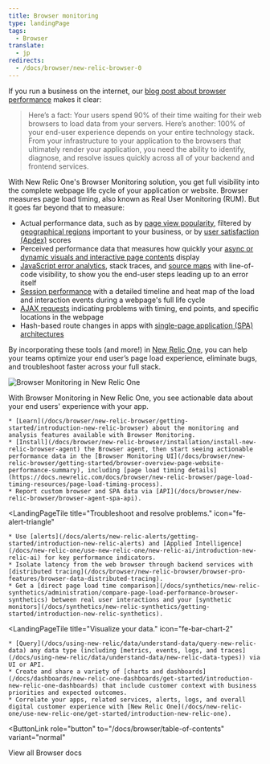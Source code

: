 ```yaml
---
title: Browser monitoring
type: landingPage
tags:
  - Browser
translate:
  - jp
redirects:
  - /docs/browser/new-relic-browser-0
---
```


If you run a business on the internet, our [blog post about browser performance](https://newrelic.com/resources/articles/most-popular-rum-monitoring-tool) makes it clear:

> Here’s a fact: Your users spend 90% of their time waiting for their web browsers to load data from your servers. Here’s another: 100% of your end-user experience depends on your entire technology stack. From your infrastructure to your application to the browsers that ultimately render your application, you need the ability to identify, diagnose, and resolve issues quickly across all of your backend and frontend services. 

With New Relic One's Browser Monitoring solution, you get full visibility into the complete webpage life cycle of your application or website. Browser measures page load timing, also known as Real User Monitoring (RUM). But it goes far beyond that to measure:

* Actual performance data, such as by [page view popularity](/docs/browser/new-relic-browser/additional-standard-features/page-views-examine-page-performance), filtered by [geographical regions](/docs/browser/new-relic-browser/browser-pro-features/filterable-geography-webpage-metrics-location) important to your business, or by [user satisfaction (Apdex)](/docs/apm/new-relic-apm/apdex/apdex-measure-user-satisfaction) scores
* Perceived performance data that measures how quickly your [async or dynamic visuals and interactive page contents](/docs/browser/new-relic-browser/page-load-timing-resources/pageviewtiming-async-or-dynamic-page-details) display
* [JavaScript error analytics](/docs/browser/new-relic-browser/browser-pro-features/javascript-errors-page-examining-errors-over-time), stack traces, and [source maps](/docs/browser/new-relic-browser/browser-pro-features/upload-source-maps-un-minify-js-errors) with line-of-code visibility, to show you the end-user steps leading up to an error itself
* [Session performance](/docs/browser/new-relic-browser/browser-pro-features/session-traces-explore-webpages-life-cycle) with a detailed timeline and heat map of the load and interaction events during a webpage's full life cycle
* [AJAX requests](/docs/browser/new-relic-browser/browser-pro-features/ajax-page-identifying-time-consuming-calls) indicating problems with timing, end points, and specific locations in the webpage
* Hash-based route changes in apps with [single-page application (SPA) architectures](/docs/browser/single-page-app-monitoring/get-started/introduction-single-page-app-monitoring)

By incorporating these tools (and more!) in [New Relic One](/docs/new-relic-one/use-new-relic-one/get-started/introduction-new-relic-one), you can help your teams optimize your end user’s page load experience, eliminate bugs, and troubleshoot faster across your full stack.

![Browser Monitoring in New Relic One](./images/browser-nr1-intro072720.png "Browser Monitoring in New Relic One")

With Browser Monitoring in New Relic One, you see actionable data about your end users' experience with your app.

<LandingPageTileGrid>
  <LandingPageTile
    title="Get started."
    icon="fe-check-square"
  >


    * [Learn](/docs/browser/new-relic-browser/getting-started/introduction-new-relic-browser) about the monitoring and analysis features available with Browser Monitoring.
    * [Install](/docs/browser/new-relic-browser/installation/install-new-relic-browser-agent) the Browser agent, then start seeing actionable performance data in the [Browser Monitoring UI](/docs/browser/new-relic-browser/getting-started/browser-overview-page-website-performance-summary), including [page load timing details](https://docs.newrelic.com/docs/browser/new-relic-browser/page-load-timing-resources/page-load-timing-process).
    * Report custom browser and SPA data via [API](/docs/browser/new-relic-browser/browser-agent-spa-api).
  </LandingPageTile>

  <LandingPageTile
    title="Troubleshoot and resolve problems."
    icon="fe-alert-triangle"
  >


    * Use [alerts](/docs/alerts/new-relic-alerts/getting-started/introduction-new-relic-alerts) and [Applied Intelligence](/docs/new-relic-one/use-new-relic-one/new-relic-ai/introduction-new-relic-ai) for key performance indicators.
    * Isolate latency from the web browser through backend services with [distributed tracing](/docs/browser/new-relic-browser/browser-pro-features/browser-data-distributed-tracing).
    * Get a [direct page load time comparison](/docs/synthetics/new-relic-synthetics/administration/compare-page-load-performance-browser-synthetics) between real user interactions and your [synthetic monitors](/docs/synthetics/new-relic-synthetics/getting-started/introduction-new-relic-synthetics).
  </LandingPageTile>

  <LandingPageTile
    title="Visualize your data."
    icon="fe-bar-chart-2"
  >


    * [Query](/docs/using-new-relic/data/understand-data/query-new-relic-data) any data type (including [metrics, events, logs, and traces](/docs/using-new-relic/data/understand-data/new-relic-data-types)) via UI or API.
    * Create and share a variety of [charts and dashboards](/docs/dashboards/new-relic-one-dashboards/get-started/introduction-new-relic-one-dashboards) that include customer context with business priorities and expected outcomes.
    * Correlate your apps, related services, alerts, logs, and overall digital customer experience with [New Relic One](/docs/new-relic-one/use-new-relic-one/get-started/introduction-new-relic-one).
  </LandingPageTile>
</LandingPageTileGrid>

<ButtonLink
  role="button"
  to="/docs/browser/table-of-contents"
  variant="normal"
>
  View all Browser docs
</ButtonLink>
